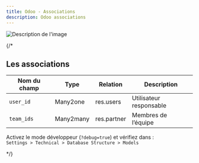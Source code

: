 ```yaml
---
title: Odoo - Associations
description: Odoo associations
---
```


![Description de l'image](../../../assets/work-in-progress.jpeg)

{/* 

## Les associations

| Nom du champ | Type | Relation | Description |
|---------------|------|-----------|--------------|
| `user_id` | Many2one | res.users | Utilisateur responsable |
| `team_ids` | Many2many | res.partner | Membres de l’équipe |

Activez le mode développeur (`?debug=true`) et vérifiez dans :  
`Settings > Technical > Database Structure > Models`

*/}